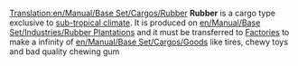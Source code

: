 [[Translation:en/Manual/Base Set/Cargos/Rubber]]
{{en/Manual/Base Set/Cargos/Cargo|
name=Rubber|
image=en/Manual/Base Set/Industries/Rubberplantation.png|
produced=[[en/Manual/Base Set/Industries/Rubber Plantation]]|
accepted=[[en/Manual/Base Set/Industries/Factory]]
}}
'''Rubber''' is a cargo type exclusive to [[en/Manual/Climates#sub-tropical|sub-tropical climate]]. It is produced on [[en/Manual/Base Set/Industries/Rubber Plantation]]s and it must be transferred to [[en/Manual/Base Set/Industries/Factory|Factories]] to make a infinity of [[en/Manual/Base Set/Cargos/Goods]] like tires, chewy toys and bad quality chewing gum